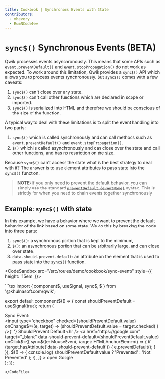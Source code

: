 ```yaml
---
title: Cookbook | Synchronous Events with State
contributors:
  - mhevery
  - RumNCodeDev
---
```




# `sync$()` Synchronous Events (BETA)

Qwik processes events asynchronously. This means that some APIs such as `event.preventDefault()` and `event.stopPropagation()` do not work as expected. To work around this limitation, Qwik provides a `sync$()` API which allows you to process events synchronously. But `sync$()` comes with a few caveats:
1. `sync$()` can't close over any state.
2. `sync$()` can't call other functions which are declared in scope or imported.
3. `sync$()` is serialized into HTML and therefore we should be conscious of the size of the function.

A typical way to deal with these limitations is to split the event handling into two parts:
1. `sync$()` which is called synchronously and can call methods such as `event.preventDefault()` and `event.stopPropagation()`.
2. `$()` which is called asynchronously and can close over the state and call other functions, and has no restriction on the size.

Because `sync$()` can't access the state what is the best strategy to deal with it? The answer is to use element attributes to pass state into the `sync$()` function.
> **NOTE:** If you only need to prevent the default behavior, you can simply use the standard [`preventDefault:{eventName}`](/docs/components/events/#prevent-default) syntax. This is strictly for when you need to chain events together synchronously

## Example: `sync$()` with state

In this example, we have a behavior where we want to prevent the default behavior of the link based on some state. We do this by breaking the code into three parts:
1. `sync$()`: a synchronous portion that is kept to the minimum,
2. `$()`: an asynchronous portion that can be arbitrarily large, and can close over state,
3. `data-should-prevent-default`: an attribute on the element that is used to pass state into the `sync$()` function.


<CodeSandbox src="/src/routes/demo/cookbook/sync-event/"  style={{ height: '15em' }}>
</CodeSandbox>


<CodeFile src="/src/routes/demo/cookbook/sync-event/index.tsx">
```tsx
import { component$, useSignal, sync$, $ } from '@khulnasoft.com/qwik';

export default component$(() => {
  const shouldPreventDefault = useSignal(true);
  return (
    <div>
      <div>Sync Event:</div>
      <input
        type="checkbox"
        checked={shouldPreventDefault.value}
        onChange$={(e, target) =>
          (shouldPreventDefault.value = target.checked)
        }
      />{' '}
      Should Prevent Default
      <hr />
      <a
        href="https://google.com"
        target="_blank"
        data-should-prevent-default={shouldPreventDefault.value}
        onClick$={[
          sync$((e: MouseEvent, target: HTMLAnchorElement) => {
            if (target.hasAttribute('data-should-prevent-default')) {
              e.preventDefault();
            }
          }),
          $(() => {
            console.log(
              shouldPreventDefault.value ? 'Prevented' : 'Not Prevented'
            );
          }),
        ]}
      >
        open Google
      </a>
    </div>
  );
});
```
</CodeFile>
